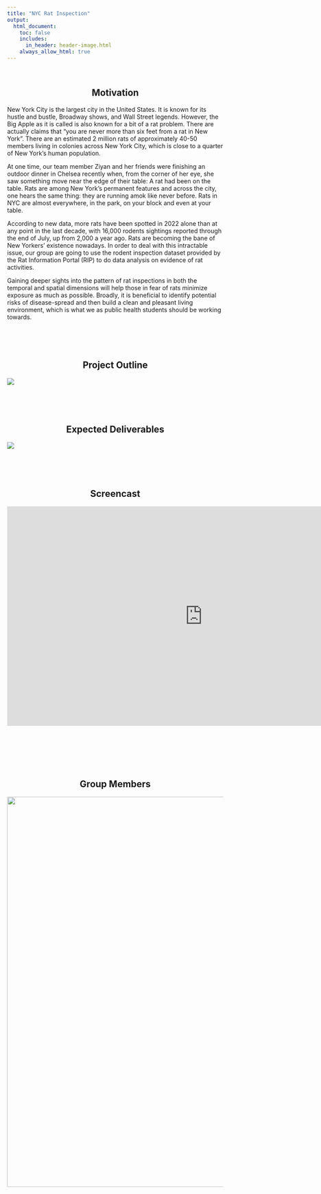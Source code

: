 ```yaml
---
title: "NYC Rat Inspection"
output: 
  html_document:
    toc: false
    includes:
      in_header: header-image.html
    always_allow_html: true
---
```


&nbsp;

<center><h2><strong>Motivation</strong></h2> </center>

New York City is the largest city in the United States. It is known for its hustle and bustle, Broadway shows, and Wall Street legends. However, the Big Apple as it is called is also known for a bit of a rat problem. There are actually claims that “you are never more than six feet from a rat in New York”. There are an estimated 2 million rats of approximately 40-50 members living in colonies across New York City, which is close to a quarter of New York's human population.

At one time, our team member Ziyan and her friends were finishing an outdoor dinner in Chelsea recently when, from the corner of her eye, she saw something move near the edge of their table: A rat had been on the table. Rats are among New York’s permanent features and across the city, one hears the same thing: they are running amok like never before. Rats in NYC are almost everywhere, in the park, on your block and even at your table.

According to new data, more rats have been spotted in 2022 alone than at any point in the last decade, with 16,000 rodents sightings reported through the end of July, up from 2,000 a year ago. Rats are becoming the bane of New Yorkers’ existence nowadays. In order to deal with this intractable issue, our group are going to use the rodent inspection dataset provided by the <a style="text-decoration:none" href="https://data.cityofnewyork.us/Health/Rodent-Inspection/p937-wjvj"> Rat Information Portal (RIP)</a> to do data analysis on evidence of rat activities. 

Gaining deeper sights into the pattern of rat inspections in both the temporal and spatial dimensions will help those in fear of rats minimize exposure as much as possible. Broadly, it is beneficial to identify potential risks of disease-spread and then build a clean and pleasant living environment, which is what we as public health students should be working towards.

&nbsp;

&nbsp;

<center><h2><strong>Project Outline</strong></h2> </center>


<img src="pic/outline.png">


&nbsp;

&nbsp;

<center><h2><strong>Expected Deliverables</strong></h2> </center>


<img src="pic/Delivery.jpg">

&nbsp;

&nbsp;

<center><h2><strong>Screencast</strong></h2> </center>

<center><iframe width="910px" height = "512px" src="https://www.youtube.com/embed/6rNvxML07CU" frameborder="0" allow="accelerometer; autoplay; clipboard-write; encrypted-media; gyroscope; picture-in-picture" allowfullscreen ></iframe></center>


&nbsp;

&nbsp;

&nbsp;

<center><h2><strong>Group Members</strong></h2> </center>

<center><img width="910px" src="pic/members1.jpg"></center>
